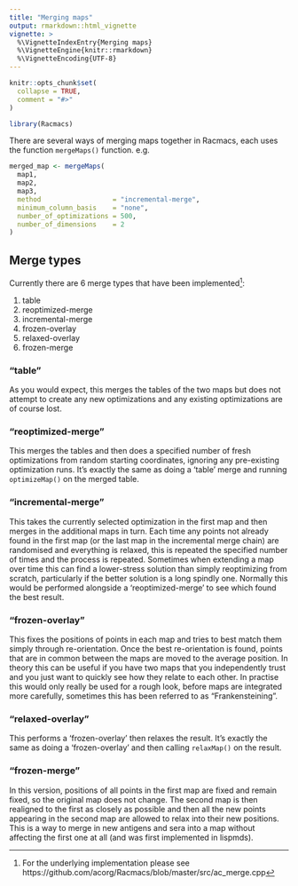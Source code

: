 ```yaml
---
title: "Merging maps"
output: rmarkdown::html_vignette
vignette: >
  %\VignetteIndexEntry{Merging maps}
  %\VignetteEngine{knitr::rmarkdown}
  %\VignetteEncoding{UTF-8}
---
```


```r
knitr::opts_chunk$set(
  collapse = TRUE,
  comment = "#>"
)
```

```r
library(Racmacs)
```

There are several ways of merging maps together in Racmacs, each uses the function `mergeMaps()` function. e.g.

```r
merged_map <- mergeMaps(
  map1,
  map2,
  map3,
  method                  = "incremental-merge",
  minimum_column_basis    = "none",
  number_of_optimizations = 500,
  number_of_dimensions    = 2
)
```


## Merge types
Currently there are 6 merge types that have been implemented[^1]:

[^1]: For the underlying implementation please see https://github.com/acorg/Racmacs/blob/master/src/ac_merge.cpp

1. table
2. reoptimized-merge
3. incremental-merge
4. frozen-overlay
5. relaxed-overlay
5. frozen-merge

### "table"
As you would expect, this merges the tables of the two maps but does not attempt to create any new optimizations and any existing optimizations are of course lost.

### "reoptimized-merge"
This merges the tables and then does a specified number of fresh optimizations from random starting coordinates, ignoring any pre-existing optimization runs. It's exactly the same as doing a 'table' merge and running `optimizeMap()` on the merged table.

### "incremental-merge"
This takes the currently selected optimization in the first map and then merges in the additional maps in turn. Each time any points not already found in the first map (or the last map in the incremental merge chain) are randomised and everything is relaxed, this is repeated the specified number of times and the process is repeated. Sometimes when extending a map over time this can find a lower-stress solution than simply reoptimizing from scratch, particularly if the better solution is a long spindly one. Normally this would be performed alongside a 'reoptimized-merge' to see which found the best result.

### "frozen-overlay"
This fixes the positions of points in each map and tries to best match them simply through re-orientation. Once the best re-orientation is found, points that are in common between the maps are moved to the average position. In theory this can be useful if you have two maps that you independently trust and you just want to quickly see how they relate to each other. In practise this would only really be used for a rough look, before maps are integrated more carefully, sometimes this has been referred to as "Frankensteining".

### "relaxed-overlay"
This performs a 'frozen-overlay' then relaxes the result. It's exactly the same as doing a 'frozen-overlay' and then calling `relaxMap()` on the result.

### "frozen-merge"
In this version, positions of all points in the first map are fixed and remain fixed, so the original map
does not change. The second map is then realigned to the first as closely as possible and then all the new
points appearing in the second map are allowed to relax into their new positions. This is a way to merge in
new antigens and sera into a map without affecting the first one at all (and was first implemented in lispmds).

